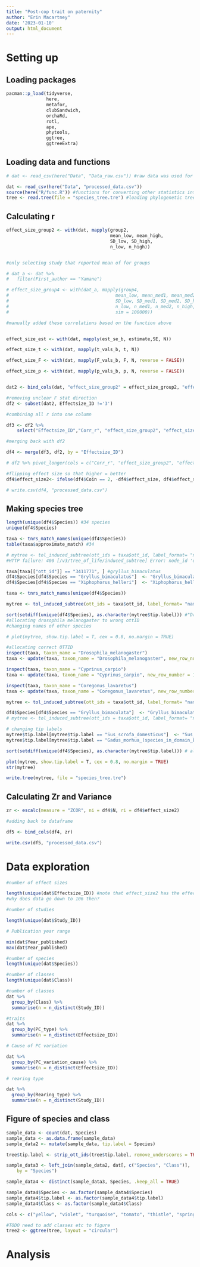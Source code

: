 ```yaml
---
title: "Post-cop trait on paternity"
author: "Erin Macartney"
date: '2023-01-10'
output: html_document
---
```

# Setting up {.tabset}

## Loading packages
```r
pacman::p_load(tidyverse, 
               here, 
               metafor, 
               clubSandwich, 
               orchaRd,
               rotl,
               ape,
               phytools,
               ggtree,
               ggtreeExtra)
```

## Loading data and functions
```r
# dat <- read_csv(here("Data", "Data_raw.csv")) #raw data was used for data processing below

dat <- read_csv(here("Data", "processed_data.csv"))
source(here("R/func.R")) #functions for converting other statistics into correlations
tree <- read.tree(file = "species_tree.tre") #loading phylogenetic tree
```

## Calculating r
```r
effect_size_group2 <- with(dat, mapply(group2, 
                                       mean_low, mean_high, 
                                       SD_low, SD_high, 
                                       n_low, n_high))


#only selecting study that reported mean of for groups

# dat_a <- dat %>%
#   filter(First_author == "Yamane")

# effect_size_group4 <- with(dat_a, mapply(group4, 
#                                        mean_low, mean_med1, mean_med2, mean_high,
#                                        SD_low, SD_med1, SD_med2, SD_high,
#                                        n_low, n_med1, n_med2, n_high,
#                                        sim = 100000))

#manually added these correlations based on the function above


effect_size_est <- with(dat, mapply(est_se_b, estimate,SE, N))

effect_size_t <- with(dat, mapply(t_vals_b, t, N))

effect_size_F <- with(dat, mapply(F_vals_b, F, N, reverse = FALSE))

effect_size_p <- with(dat, mapply(p_vals_b, p, N, reverse = FALSE))


dat2 <- bind_cols(dat, "effect_size_group2" = effect_size_group2, "effect_size_est" =  effect_size_est, "effect_size_t" =  effect_size_t, "effect_size_F" = effect_size_F, "effect_size_p" = effect_size_p)

#removing unclear F stat direction
df2 <- subset(dat2, Effectsize_ID !='3')

#combining all r into one column

df3 <- df2 %>%
    select("Effectsize_ID","Corr_r", "effect_size_group2", "effect_size_est","effect_size_t", "effect_size_F", "effect_size_p")%>% pivot_longer(cols = -Effectsize_ID, values_to = "effect_size", names_to = "summary_statistic") %>% drop_na() 

#merging back with df2

df4 <- merge(df3, df2, by = "Effectsize_ID")

# df2 %>% pivot_longer(cols = c("Corr_r", "effect_size_group2", "effect_size_est","effect_size_t", "effect_size_F", "effect_size_p"), values_to = "effect_size", names_to = "summary_statistic") %>% drop_na(effect_size)

#flipping effect size so that higher = better
df4$effect_size2<- ifelse(df4$Coin == 2, -df4$effect_size, df4$effect_size) 

# write.csv(df4, "processed_data.csv")

```

## Making species tree

```r

length(unique(df4$Species)) #34 species
unique(df4$Species)

taxa <- tnrs_match_names(unique(df4$Species))
table(taxa$approximate_match) #34

# mytree <- tol_induced_subtree(ott_ids = taxa$ott_id, label_format= "name")
#HTTP failure: 400 [/v3/tree_of_life/induced_subtree] Error: node_id 'ott3411771' was not found!list(ott3411771 = "pruned_ott_id")

taxa[taxa[["ott_id"]] == "3411771", ] #gryllus_bimaculatus 
df4$Species[df4$Species == "Gryllus_bimaculatus"]  <- "Gryllus_bimaculata"
df4$Species[df4$Species == "Xiphophorus_helleri"]  <- "Xiphophorus_hellerii"

taxa <- tnrs_match_names(unique(df4$Species))

mytree <- tol_induced_subtree(ott_ids = taxa$ott_id, label_format= "name") # comes up with warning about dropping singleton nodes

sort(setdiff(unique(df4$Species), as.character(mytree$tip.label))) #"Drosophila_melanogaster" "Gadus_morhua"            "Gryllus_bimaculata"      "Sus_domestica" "Coregonus_lavaretus"  "Cyprinus_carpio"  names not matching
#allocating drosophila melanogaster to wrong ottID
#changing names of other species

# plot(mytree, show.tip.label = T, cex = 0.8, no.margin = TRUE)

#allocating correct OTTID
inspect(taxa, taxon_name = "Drosophila_melanogaster")
taxa <- update(taxa, taxon_name = "Drosophila_melanogaster", new_row_number = 1)

inspect(taxa, taxon_name = "Cyprinus_carpio")
taxa <- update(taxa, taxon_name = "Cyprinus_carpio", new_row_number = 1)

inspect(taxa, taxon_name = "Coregonus_lavaretus")
taxa <- update(taxa, taxon_name = "Coregonus_lavaretus", new_row_number = 1)

mytree <- tol_induced_subtree(ott_ids = taxa$ott_id, label_format= "name")

df4$Species[df4$Species == "Gryllus_bimaculata"]  <- "Gryllus_bimaculatus"
# mytree <- tol_induced_subtree(ott_ids = taxa$ott_id, label_format= "name")

# changing tip labels
mytree$tip.label[mytree$tip.label == "Sus_scrofa_domesticus"]  <- "Sus_domestica"
mytree$tip.label[mytree$tip.label == "Gadus_morhua_(species_in_domain_Eukaryota)"]  <- "Gadus_morhua"

sort(setdiff(unique(df4$Species), as.character(mytree$tip.label))) # all names match

plot(mytree, show.tip.label = T, cex = 0.8, no.margin = TRUE)
str(mytree)

write.tree(mytree, file = "species_tree.tre")
```

## Calculating Zr and Variance

```r
zr <- escalc(measure = "ZCOR", ni = df4$N, ri = df4$effect_size2)

#adding back to dataframe 

df5 <- bind_cols(df4, zr)

write.csv(df5, "processed_data.csv")

```


# Data exploration

```r
#number of effect sizes

length(unique(dat$Effectsize_ID)) #note that effect_size2 has the effect size flipped so that higher = better
#why does data go down to 106 then?

#number of studies

length(unique(dat$Study_ID))

# Publication year range

min(dat$Year_published)
max(dat$Year_published)

#number of species
length(unique(dat$Species))

#number of classes
length(unique(dat$Class))

#number of classes
dat %>%
  group_by(Class) %>%
  summarise(n = n_distinct(Study_ID))

#traits
dat %>%
  group_by(PC_type) %>%
  summarise(n = n_distinct(Effectsize_ID))

# Cause of PC variation 

dat %>%
  group_by(PC_variation_cause) %>%
  summarise(n = n_distinct(Effectsize_ID))

# rearing type

dat %>%
  group_by(Rearing_type) %>%
  summarise(n = n_distinct(Study_ID))
```

## Figure of species and class

```r
sample_data <- count(dat, Species)
sample_data <- as.data.frame(sample_data)
sample_data2 <- mutate(sample_data, tip.label = Species)

tree$tip.label <- strip_ott_ids(tree$tip.label, remove_underscores = TRUE)

sample_data3 <- left_join(sample_data2, dat[, c("Species", "Class")],
    by = "Species")

sample_data4 <- distinct(sample_data3, Species, .keep_all = TRUE)

sample_data4$Species <- as.factor(sample_data4$Species)
sample_data4$tip.label <- as.factor(sample_data4$tip.label)
sample_data4$Class <- as.factor(sample_data4$Class)

cols <- c("yellow", "violet", "turquoise", "tomato", "thistle", "springgreen", "navy")

#TODO need to add classes etc to figure
tree2 <- ggtree(tree, layout = "circular")
```

# Analysis {.tabset}

<!-- ## Global effect size -->

<!-- ```{r} -->

<!-- dat$Species[dat$Species == "Gryllus_bimaculata"]  <- "Gryllus_bimaculatus" -->
<!-- ``` -->

<!-- ```{r} -->
<!-- branchlength<- compute.brlen(tree, method="Grafen", power=1) -->
<!-- VCV_species <- vcv(branchlength, corr=TRUE) -->


<!-- m0 <- rma.mv(yi = yi, V = vi, random = list(~1|Study_ID, -->
<!--                                             ~1|Effectsize_ID, -->
<!--                                             ~1|Species), -->
<!--              R=list(Species = VCV_species), -->
<!--              data = dat) -->

<!-- summary(m0) -->

<!-- i2_ml(m0) -->

<!-- #TODO how do I get pagel lambda / how much variation is explained due to phylogeny? -->

<!-- ``` -->

<!-- ```{r} -->
<!-- orchard_plot(m0, mod = "1", xlab = "zr", alpha=0.4, group = "Study_ID", data = dat)  -->

<!-- ``` -->

<!-- ## Meta-regression {.tabset} -->

<!-- ### Traits -->

<!-- ```{r} -->

<!-- dat$PC_type<-as.factor(dat$PC_type) -->

<!-- #TODO need to remove trait 2 (testes size) -->

<!-- m1 <- rma.mv(yi = yi, V = vi, mod = ~PC_type-1,  random = list(~1|Study_ID,                        ~1|Effectsize_ID, ~1|Species), -->
<!--              R=list(Species = VCV_species), -->
<!--              test = "t", -->
<!--              data = dat) -->


<!-- summary(m1) -->

<!-- r2_ml(m1) -->


<!-- fig.2 <- orchard_plot(m1, mod = "PC_type", group = "Study_ID", data = dat, xlab = "zr", alpha=0.4)  -->

<!-- ``` -->

<!-- ### Trait variation cause -->

<!-- ```{r} -->

<!-- dat$PC_variation_cause<-as.factor(dat$PC_variation_cause) -->

<!-- m2 <- rma.mv(yi = yi, V = vi, mod = ~PC_variation_cause-1,  random = list(~1|Study_ID,                        ~1|Effectsize_ID, ~1|Species), -->
<!--              R=list(Species = VCV_species), -->
<!--              test = "t", -->
<!--              data = dat) -->

<!-- summary(m2) -->

<!-- r2_ml(m2) -->


<!-- fig.3 <- orchard_plot(m2, mod = "PC_variation_cause", group = "Study_ID", data = dat, xlab = "zr", alpha=0.4)  -->

<!-- fig.3 -->

<!-- ``` -->

<!-- ### Lab vs Wild-caught -->

<!-- ```{r} -->

<!-- dat$Rearing_type<-as.factor(dat$Rearing_type) -->

<!-- #TODO need to remove 3 (agriculture) -->

<!-- m3 <- rma.mv(yi = yi, V = vi, mod = ~Rearing_type-1,  random = list(~1|Study_ID,                        ~1|Effectsize_ID, ~1|Species), -->
<!--              R=list(Species = VCV_species), -->
<!--              test = "t", -->
<!--              data = dat) -->

<!-- summary(m3) -->

<!-- r2_ml(m3) -->


<!-- fig.4 <- orchard_plot(m3, mod = "Rearing_type", group = "Study_ID", data = dat, xlab = "zr", alpha=0.4)  -->

<!-- fig.4 -->

<!-- ``` -->

<!-- ### Internal vs external fertilisation -->

<!-- ```{r} -->

<!-- dat$Fertilisation_mode<-as.factor(dat$Fertilisation_mode) -->

<!-- m4 <- rma.mv(yi = yi, V = vi, mod = ~Fertilisation_mode-1,  random = list(~1|Study_ID,                        ~1|Effectsize_ID, ~1|Species), -->
<!--              R=list(Species = VCV_species), -->
<!--              test = "t", -->
<!--              data = dat) -->

<!-- summary(m4) -->

<!-- r2_ml(m4) -->


<!-- fig.5 <- orchard_plot(m4, mod = "Fertilisation_mode", group = "Study_ID", data = dat, xlab = "zr", alpha=0.4)  -->

<!-- fig.5 #no difference between fertilisation mode but  -->
<!-- #TODO lets looks at subanalysis. Perhaps different traits are doing different things -->

<!-- ``` -->

<!-- ### Precedence  -->

<!-- ```{r} -->
<!-- #TODO need to think about this category some more -->
<!-- #TODO could also do subanalysis -->
<!-- #TODO Not sure how to deal with this category. Might be too hard -->

<!-- dat$Precendence<-as.factor(dat$Precendence) -->

<!-- m5 <- rma.mv(yi = yi, V = vi, mod = ~Precendence-1,  random = list(~1|Study_ID,                        ~1|Effectsize_ID, ~1|Species), -->
<!--              R=list(Species = VCV_species), -->
<!--              test = "t", -->
<!--              data = dat) -->

<!-- summary(m5) -->

<!-- r2_ml(m5) -->


<!-- fig.6 <- orchard_plot(m5, mod = "Precendence", group = "Study_ID", data = dat, xlab = "zr", alpha=0.4)  -->

<!-- fig.6 -->
<!-- ``` -->

<!-- ### Competition order  -->

<!-- ```{r} -->
<!-- #TODO a sub analysis for this might make more sense and test for differences in traits and phylo signal -->

<!-- dat$Competition_order<-as.factor(dat$Competition_order) -->

<!-- m6 <- rma.mv(yi = yi, V = vi, mod = ~Competition_order-1,  random = list(~1|Study_ID,                        ~1|Effectsize_ID, ~1|Species), -->
<!--              R=list(Species = VCV_species), -->
<!--              test = "t", -->
<!--              data = dat) -->

<!-- summary(m6) -->

<!-- r2_ml(m6) -->


<!-- fig.7 <- orchard_plot(m6, mod = "Competition_order", group = "Study_ID", data = dat, xlab = "zr", alpha=0.4)  -->

<!-- fig.7 -->
<!-- ``` -->


